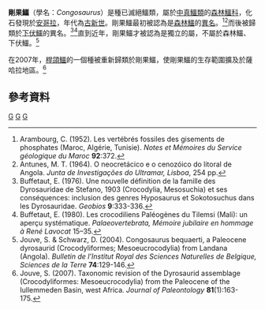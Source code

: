 {{Automatic taxobox
| taxon = Congosaurus
| authority = Dollo, 1914
| fossil_range = [[古新世|古新世]]
| subdivision_ranks = [[種|種]]
| subdivision =
*''C. bequaerti'' <small>(Swinton, 1950 [[模式種|模式種]])</small>
*''C. compressus'' <small>(Buffetaut, 1980)</small>
}}

'''剛果鱷'''（學名：''Congosaurus''）是種已滅絕鱷類，屬於[[中真鱷類|中真鱷類]]的[[森林鱷科|森林鱷科]]，化石發現於[[安哥拉|安哥拉]]，年代為[[古新世|古新世]]。剛果鱷最初被認為是[[森林鱷|森林鱷]]的[[異名|異名]]。<ref>Arambourg, C. (1952). Les vertébrés fossiles des gisements de phosphates (Maroc, Algérie, Tunisie). ''Notes et Mémoires du Service géologique du Maroc'' '''92''':372.</ref><ref>Antunes, M. T. (1964). O neocretácico e o cenozóico do litoral de Angola. ''Junta de Investigações do Ultramar, Lisboa'', 254 pp.</ref>而後被歸類於[[下伏鱷|下伏鱷]]的異名。<ref>Buffetaut, E. (1976). Une nouvelle définition de la famille des Dyrosauridae de Stefano, 1903 (Crocodylia, Mesosuchia) et ses conséquences: inclusion des genres Hyposaurus et Sokotosuchus dans les Dyrosauridae. ''Geobios'' '''9''':333-336.</ref><ref>Buffetaut, E. (1980). Les crocodiliens Paléogènes du Tilemsi (Mali): un aperçu systématique. ''Palaeovertebrata, Mémoire jubilaire en hommage à René Lavocat'' 15–35.</ref>直到近年，剛果鱷才被認為是獨立的屬，不屬於森林鱷、下伏鱷。<ref>Jouve, S. & Schwarz, D. (2004). Congosaurus bequaerti, a Paleocene dyrosaurid (Crocodyliformes; Mesoeucrocodylia) from Landana (Angola). ''Bulletin de l’Institut Royal des Sciences Naturelles de Belgique, Sciences de la Terre'' '''74''':129-146.</ref>

在2007年，[[桿頜鱷|桿頜鱷]]的一個種被重新歸類於剛果鱷，使剛果鱷的生存範圍擴及於薩哈拉地區。<ref>Jouve, S. (2007). Taxonomic revision of the Dyrosaurid assemblage (Crocodyliformes: Mesoeucrocodylia) from the Paleocene of the Iullemmeden Basin, west Africa. ''Journal of Paleontology'' '''81'''(1):163-175.</ref>

==參考資料==
{{reflist}}
{{新鱷類|N.}}
{{Taxonbar|from=Q1984404}}

[[Category:古新世爬行動物|G]]
[[Category:森林鱷科|G]]
[[Category:1914年描述的分类群|G]]


{{Crocodilia-stub}}
{{paleo-reptile-stub}}